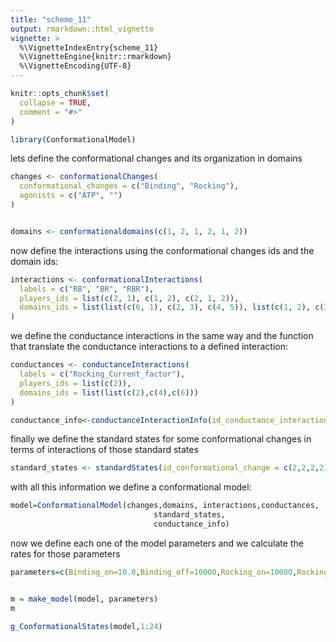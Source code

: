 ```yaml
---
title: "scheme_11"
output: rmarkdown::html_vignette
vignette: >
  %\VignetteIndexEntry{scheme_11}
  %\VignetteEngine{knitr::rmarkdown}
  %\VignetteEncoding{UTF-8}
---
```


```r
knitr::opts_chunk$set(
  collapse = TRUE,
  comment = "#>"
)
```

```r
library(ConformationalModel)

```



lets define the conformational changes and its organization in domains

```r

changes <- conformationalChanges(
  conformational_changes = c("Binding", "Rocking"),
  agonists = c("ATP", "")
)


domains <- conformationaldomains(c(1, 2, 1, 2, 1, 2))

```



now define the interactions using the conformational changes ids and the domain ids: 

```r
interactions <- conformationalInteractions(
  labels = c("RB", "BR", "RBR"),
  players_ids = list(c(2, 1), c(1, 2), c(2, 1, 2)),
  domains_ids = list(list(c(6, 1), c(2, 3), c(4, 5)), list(c(1, 2), c(3, 4), c(5, 6)), list(c(6, 1, 2), c(2, 3, 4), c(4, 5, 6)))
)

```



we define the conductance interactions in the same way and the function that translate the conductance interactions to a defined interaction: 
```r

conductances <- conductanceInteractions(
  labels = c("Rocking_Current_factor"),
  players_ids = list(c(2)),
  domains_ids = list(list(c(2),c(4),c(6)))
)

conductance_info<-conductanceInteractionInfo(id_conductance_interaction = 1,kind = "equilibrium", leakeage_label = "Leakeage_current_ratio")

```


finally we define the standard states for some  conformational changes in terms of interactions of those standard states
```r

standard_states <- standardStates(id_conformational_change = c(2,2,2,2),id_interaction = c(1,2,3,3) ,pos_within_interaction = c(1,2,1,3) ,count =c(1,1,1,1) )

```




with all this information we define a conformational model: 


```r
model=ConformationalModel(changes,domains, interactions,conductances,
                                standard_states,
                                conductance_info)

```



now we define each one of the model parameters and we calculate the rates for those parameters
```r
parameters=c(Binding_on=10.0,Binding_off=10000,Rocking_on=10000,Rocking_off=100,RB=10, RB_0 =1,RB_1= 1, BR=10, BR_0=1, BR_1=1,RBR= 1, RBR_0=1, RBR_1=1, RBR_2=1, Rocking_Current_factor=10, Leakeage_current_ratio=1e-6)


m = make_model(model, parameters)
m
```




```r
g_ConformationalStates(model,1:24)
```


